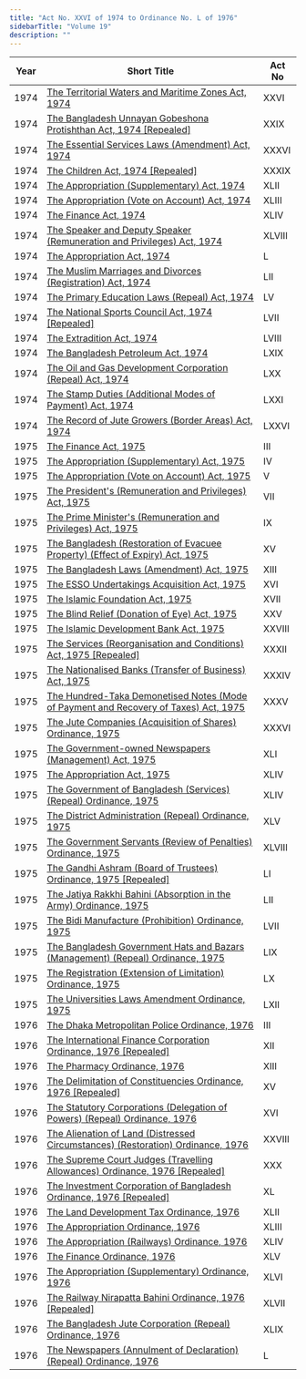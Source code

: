 ```yaml
---
title: "Act No. XXVI of 1974 to Ordinance No. L of 1976"
sidebarTitle: "Volume 19"
description: ""
---
```


| Year | Short Title | Act No |
|------|-------------|--------|
| 1974 | [The Territorial Waters and Maritime Zones Act, 1974](/laws/volume-19/act-467) | XXVI |
| 1974 | [The Bangladesh Unnayan Gobeshona Protishthan Act, 1974 [Repealed]](/laws/volume-19/act-468) | XXIX |
| 1974 | [The Essential Services Laws (Amendment) Act, 1974](/laws/volume-19/act-469) | XXXVI |
| 1974 | [The Children Act, 1974 [Repealed]](/laws/volume-19/act-470) | XXXIX |
| 1974 | [The Appropriation (Supplementary) Act, 1974](/laws/volume-19/act-471) | XLII |
| 1974 | [The Appropriation (Vote on Account) Act, 1974](/laws/volume-19/act-472) | XLIII |
| 1974 | [The Finance Act, 1974](/laws/volume-19/act-473) | XLIV |
| 1974 | [The Speaker and Deputy Speaker (Remuneration and Privileges) Act, 1974](/laws/volume-19/act-474) | XLVIII |
| 1974 | [The Appropriation Act, 1974](/laws/volume-19/act-475) | L |
| 1974 | [The Muslim Marriages and Divorces (Registration) Act, 1974](/laws/volume-19/act-476) | LII |
| 1974 | [The Primary Education Laws (Repeal) Act, 1974](/laws/volume-19/act-477) | LV |
| 1974 | [The National Sports Council Act, 1974 [Repealed]](/laws/volume-19/act-478) | LVII |
| 1974 | [The Extradition Act, 1974](/laws/volume-19/act-479) | LVIII |
| 1974 | [The Bangladesh Petroleum Act, 1974](/laws/volume-19/act-480) | LXIX |
| 1974 | [The Oil and Gas Development Corporation (Repeal) Act, 1974](/laws/volume-19/act-481) | LXX |
| 1974 | [The Stamp Duties (Additional Modes of Payment) Act, 1974](/laws/volume-19/act-482) | LXXI |
| 1974 | [The Record of Jute Growers (Border Areas) Act, 1974](/laws/volume-19/act-483) | LXXVI |
| 1975 | [The Finance Act, 1975](/laws/volume-19/act-484) | III |
| 1975 | [The Appropriation (Supplementary) Act, 1975](/laws/volume-19/act-485) | IV |
| 1975 | [The Appropriation (Vote on Account) Act, 1975](/laws/volume-19/act-486) | V |
| 1975 | [The President's (Remuneration and Privileges) Act, 1975](/laws/volume-19/act-487) | VII |
| 1975 | [The Prime Minister's (Remuneration and Privileges) Act, 1975](/laws/volume-19/act-488) | IX |
| 1975 | [The Bangladesh (Restoration of Evacuee Property) (Effect of Expiry) Act, 1975](/laws/volume-19/act-489) | XV |
| 1975 | [The Bangladesh Laws (Amendment) Act, 1975](/laws/volume-19/act-490) | XIII |
| 1975 | [The ESSO Undertakings Acquisition Act, 1975](/laws/volume-19/act-491) | XVI |
| 1975 | [The Islamic Foundation Act, 1975](/laws/volume-19/act-492) | XVII |
| 1975 | [The Blind Relief (Donation of Eye) Act, 1975](/laws/volume-19/act-493) | XXV |
| 1975 | [The Islamic Development Bank Act, 1975](/laws/volume-19/act-494) | XXVIII |
| 1975 | [The Services (Reorganisation and Conditions) Act, 1975 [Repealed]](/laws/volume-19/act-495) | XXXII |
| 1975 | [The Nationalised Banks (Transfer of Business) Act, 1975](/laws/volume-19/act-496) | XXXIV |
| 1975 | [The Hundred-Taka Demonetised Notes (Mode of Payment and Recovery of Taxes) Act, 1975](/laws/volume-19/act-497) | XXXV |
| 1975 | [The Jute Companies (Acquisition of Shares) Ordinance, 1975](/laws/volume-19/act-498) | XXXVI |
| 1975 | [The Government-owned Newspapers (Management) Act, 1975](/laws/volume-19/act-499) | XLI |
| 1975 | [The Appropriation Act, 1975](/laws/volume-19/act-500) | XLIV |
| 1975 | [The Government of Bangladesh (Services) (Repeal) Ordinance, 1975](/laws/volume-19/act-501) | XLIV |
| 1975 | [The District Administration (Repeal) Ordinance, 1975](/laws/volume-19/act-502) | XLV |
| 1975 | [The Government Servants (Review of Penalties) Ordinance, 1975](/laws/volume-19/act-503) | XLVIII |
| 1975 | [The Gandhi Ashram (Board of Trustees) Ordinance, 1975 [Repealed]](/laws/volume-19/act-504) | LI |
| 1975 | [The Jatiya Rakkhi Bahini (Absorption in the Army) Ordinance, 1975](/laws/volume-19/act-505) | LII |
| 1975 | [The Bidi Manufacture (Prohibition) Ordinance, 1975](/laws/volume-19/act-506) | LVII |
| 1975 | [The Bangladesh Government Hats and Bazars (Management) (Repeal) Ordinance, 1975](/laws/volume-19/act-507) | LIX |
| 1975 | [The Registration (Extension of Limitation) Ordinance, 1975](/laws/volume-19/act-508) | LX |
| 1975 | [The Universities Laws Amendment Ordinance, 1975](/laws/volume-19/act-509) | LXII |
| 1976 | [The Dhaka Metropolitan Police Ordinance, 1976](/laws/volume-19/act-511) | III |
| 1976 | [The International Finance Corporation Ordinance, 1976 [Repealed]](/laws/volume-19/act-512) | XII |
| 1976 | [The Pharmacy Ordinance, 1976](/laws/volume-19/act-513) | XIII |
| 1976 | [The Delimitation of Constituencies Ordinance, 1976 [Repealed]](/laws/volume-19/act-514) | XV |
| 1976 | [The Statutory Corporations (Delegation of Powers) (Repeal) Ordinance, 1976](/laws/volume-19/act-515) | XVI |
| 1976 | [The Alienation of Land (Distressed Circumstances) (Restoration) Ordinance, 1976](/laws/volume-19/act-516) | XXVIII |
| 1976 | [The Supreme Court Judges (Travelling Allowances) Ordinance, 1976 [Repealed]](/laws/volume-19/act-517) | XXX |
| 1976 | [The Investment Corporation of Bangladesh Ordinance, 1976 [Repealed]](/laws/volume-19/act-518) | XL |
| 1976 | [The Land Development Tax Ordinance, 1976](/laws/volume-19/act-519) | XLII |
| 1976 | [The Appropriation Ordinance, 1976](/laws/volume-19/act-520) | XLIII |
| 1976 | [The Appropriation (Railways) Ordinance, 1976](/laws/volume-19/act-521) | XLIV |
| 1976 | [The Finance Ordinance, 1976](/laws/volume-19/act-522) | XLV |
| 1976 | [The Appropriation (Supplementary) Ordinance, 1976](/laws/volume-19/act-523) | XLVI |
| 1976 | [The Railway Nirapatta Bahini Ordinance, 1976 [Repealed]](/laws/volume-19/act-524) | XLVII |
| 1976 | [The Bangladesh Jute Corporation (Repeal) Ordinance, 1976](/laws/volume-19/act-525) | XLIX |
| 1976 | [The Newspapers (Annulment of Declaration) (Repeal) Ordinance, 1976](/laws/volume-19/act-526) | L |
